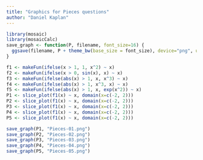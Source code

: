 ```yaml
---
title: "Graphics for Pieces questions"
author: "Daniel Kaplan"
---
```


```r
library(mosaic)
library(mosaicCalc)
save_graph <- function(P, filename, font_size=16) {
  ggsave(filename, P + theme_bw(base_size = font_size), device="png", units="cm", width=10, scale=1, height=6, dpi="screen")
}

```

```r
f1 <- makeFun(ifelse(x > 1, 1, x^2) ~ x)
f2 <- makeFun(ifelse(x > 0, sin(x), x) ~ x)
f3 <- makeFun(ifelse(abs(x) > 1, x, x^3) ~ x)
f4 <- makeFun(ifelse(abs(x) > 1, x^3, x) ~ x)
f5 <- makeFun(ifelse(abs(x) > 1, x, exp(x^2)) ~ x)
P1 <- slice_plot(f1(x) ~ x, domain(x=c(-2, 2)))
P2 <- slice_plot(f1(x) ~ x, domain(x=c(-2, 2)))
P3 <- slice_plot(f1(x) ~ x, domain(x=c(-2, 2)))
P4 <- slice_plot(f1(x) ~ x, domain(x=c(-2, 2)))
P5 <- slice_plot(f1(x) ~ x, domain(x=c(-2, 2)))

save_graph(P1, "Pieces-01.png")
save_graph(P2, "Pieces-02.png")
save_graph(P3, "Pieces-03.png")
save_graph(P4, "Pieces-04.png")
save_graph(P5, "Pieces-05.png")
```
